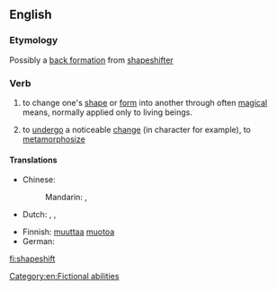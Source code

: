 ==English==

===Etymology===
Possibly a [[back formation]] from [[shapeshifter]]

===Verb===
{{en-verb|shapeshifts|shapeshifting|shapeshifted|shapeshifted}}

# to change one's [[shape]] or [[form]] into another through often [[magical]] means, normally applied only to living beings.
# {{lb|en|figuratively}} to [[undergo]] a noticeable [[change]] (in character for example), to [[metamorphosize]]

====Translations====
{{trans-top|change shape}}
* Chinese:
*: Mandarin: {{t|cmn|变身|tr=biànshēn|sc=Hans}}, {{t|cmn|變身|sc=Hans}}
* Dutch: {{t|nl|transfigureren}}, {{t+|nl|metamorfoseren}}, {{t|nl|gedaante wisselen}}
{{trans-mid}}
* Finnish: [[muuttaa]] [[muoto]]a
* German: {{t|de|gestaltwandeln}}
{{trans-bottom}}

[[Category:en:Fictional abilities]]

[[fi:shapeshift]]